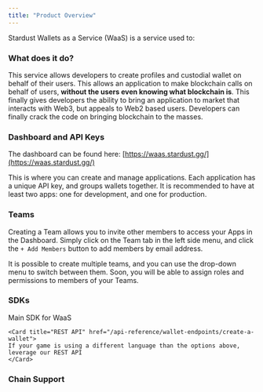 ```yaml
---
title: "Product Overview"
---
```


Stardust Wallets as a Service (WaaS) is a service used to:

<Card title="Create a player Profile and Wallet" icon="address-card" iconType="duotone" href="/typescript-sdk/profiles/profiles-overview">
</Card>
<Card title="Sign any transaction for the custodial wallet" icon="arrow-right-arrow-left" iconType="duotone" href="/typescript-sdk/signers/ethers-v6/sign-transaction">
</Card>
<Card title="Submit the transaction to a blockchain" icon="share-from-square" iconType="duotone" href="/typescript-sdk/signers/ethers-v6/send-transaction">
</Card>

### What does it do?

This service allows developers to create profiles and custodial wallet on behalf of their users. This allows an application to make blockchain calls on behalf of users, **without the users even knowing what blockchain is**. This finally gives developers the ability to bring an application to market that interacts with Web3, but appeals to Web2 based users. Developers can finally crack the code on bringing blockchain to the masses.

### Dashboard and API Keys

The dashboard can be found here: [https://waas.stardust.gg/](https://waas.stardust.gg/)

This is where you can create and manage applications. Each application has a unique API key, and groups wallets together. It is recommended to have at least two apps: one for development, and one for production.

### Teams

Creating a Team allows you to invite other members to access your Apps in the Dashboard. Simply click on the Team tab in the left side menu, and click the `+ Add Members` button to add members by email address. 

It is possible to create multiple teams, and you can use the drop-down menu to switch between them. Soon, you will be able to assign roles and permissions to members of your Teams.

### SDKs

<CardGroup cols={2}>
    <Card title="Typescript SDK (Recommended)" href="/typescript-sdk/getting-started">
    Main SDK for WaaS
    </Card>

    <Card title="REST API" href="/api-reference/wallet-endpoints/create-a-wallet">
    If your game is using a different language than the options above, leverage our REST API
    </Card>
</CardGroup>

### Chain Support
<CardGroup cols={2}>
    <Card title="EVM" href="/typescript-sdk/signers/ethers-v6/getting-started">
    </Card>
    <Card title="IMX" href="/typescript-sdk/signers/imx/getting-started">
    </Card>
    <Card title="Sui" href="/typescript-sdk/signers/sui/getting-started">
    </Card>
    <Card title="Solana" href="/typescript-sdk/signers/sol/getting-started">
    </Card>
</CardGroup>
